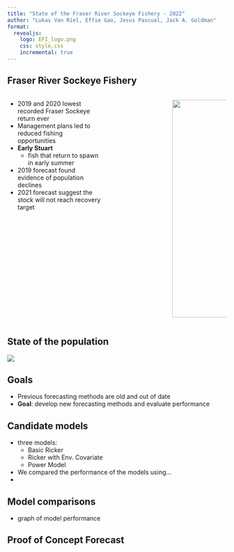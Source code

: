 ```yaml
---
title: "State of the Fraser River Sockeye Fishery - 2022"
author: "Lukas Van Riel, Effie Gao, Jesus Pascual, Jack A. Goldman"
format:
  revealjs:
    logo: EFI_logo.png
    css: style.css
    incremental: true  
---
```


## Fraser River Sockeye Fishery 


:::: {.columns}

::: {.incremental}
::: {.column width="60%"}
- 2019 and 2020 lowest recorded Fraser Sockeye return ever
- Management plans led to reduced fishing opportunities
- **Early Stuart**
  - fish that return to spawn in early summer
- 2019 forecast found evidence of population declines
- 2021 forecast suggest the stock will not reach recovery target

:::

:::

::: {.column width="30%"}
![](stuart-lake-system.png){.absolute top=100 right=-100 width="450" height="500"}
:::

::::


##  State of the population

![](state-of-pop.png){fig-align="center"}

## Goals

- Previous forecasting methods are old and out of date
- **Goal**: develop new forecasting methods and evaluate performance


## Candidate models
- three models:
  - Basic Ricker
  - Ricker with Env. Covariate
  - Power Model
- We compared the performance of the models using...
-

## Model comparisons

- graph of model performance

## Proof of Concept Forecast 